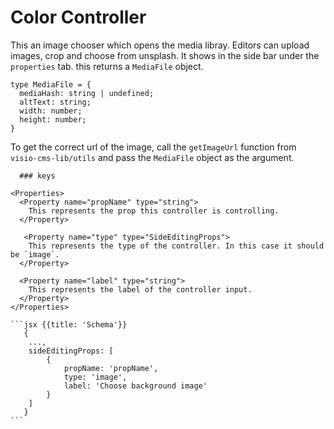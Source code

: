 # Color Controller
This an image chooser which opens the media libray. Editors can upload images, crop and choose from unsplash. It shows in the side bar under the `properties` tab.
this returns a `MediaFile` object.

```tsx
type MediaFile = {
  mediaHash: string | undefined;
  altText: string;
  width: number;
  height: number;
}
```

To get the correct url of the image, call the `getImageUrl` function from `visio-cms-lib/utils` and pass the `MediaFile` object as the argument.


<Row>
  <Col>

      ### keys

    <Properties>
      <Property name="propName" type="string">
        This represents the prop this controller is controlling.
      </Property>

       <Property name="type" type="SideEditingProps">
        This represents the type of the controller. In this case it should be `image`.
      </Property>

      <Property name="label" type="string">
        This represents the label of the controller input.
      </Property>
    </Properties>

  </Col>
  <Col sticky>

    ```jsx {{title: 'Schema'}}
       {
        ...,
        sideEditingProps: [
            {
                propName: 'propName',
                type: 'image',
                label: 'Choose background image'
            }
        ]
       }
    ```

  </Col>
</Row>